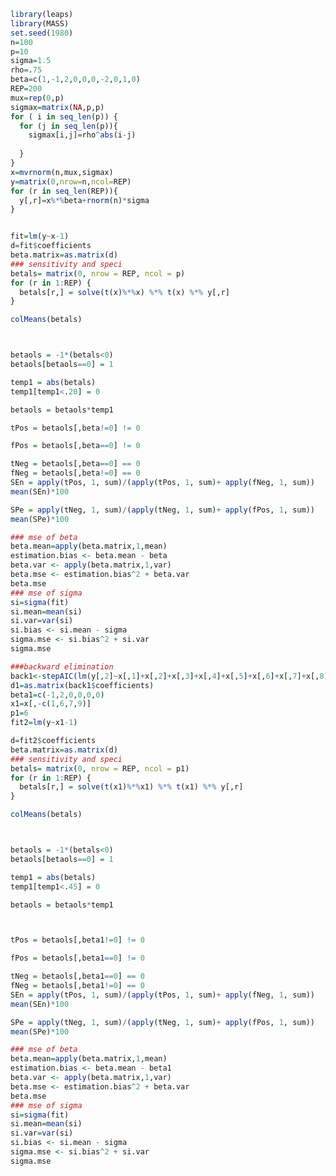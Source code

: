 ```{r}


library(leaps)
library(MASS)
set.seed(1980)
n=100
p=10
sigma=1.5
rho=.75
beta=c(1,-1,2,0,0,0,-2,0,1,0)
REP=200
mux=rep(0,p)
sigmax=matrix(NA,p,p)
for ( i in seq_len(p)) {
  for (j in seq_len(p)){
    sigmax[i,j]=rho^abs(i-j)
    
  }
}
x=mvrnorm(n,mux,sigmax)
y=matrix(0,nrow=n,ncol=REP)
for (r in seq_len(REP)){
  y[,r]=x%*%beta+rnorm(n)*sigma
}


fit=lm(y~x-1)
d=fit$coefficients
beta.matrix=as.matrix(d)
### sensitivity and speci
betals= matrix(0, nrow = REP, ncol = p)
for (r in 1:REP) {
  betals[r,] = solve(t(x)%*%x) %*% t(x) %*% y[,r]
} 

colMeans(betals)



betaols = -1*(betals<0)
betaols[betaols==0] = 1

temp1 = abs(betals)
temp1[temp1<.20] = 0 

betaols = betaols*temp1

tPos = betaols[,beta!=0] != 0 

fPos = betaols[,beta==0] != 0 

tNeg = betaols[,beta==0] == 0 
fNeg = betaols[,beta!=0] == 0
SEn = apply(tPos, 1, sum)/(apply(tPos, 1, sum)+ apply(fNeg, 1, sum))
mean(SEn)*100

SPe = apply(tNeg, 1, sum)/(apply(tNeg, 1, sum)+ apply(fPos, 1, sum))
mean(SPe)*100

### mse of beta
beta.mean=apply(beta.matrix,1,mean)
estimation.bias <- beta.mean - beta
beta.var <- apply(beta.matrix,1,var)
beta.mse <- estimation.bias^2 + beta.var
beta.mse
### mse of sigma
si=sigma(fit)
si.mean=mean(si)
si.var=var(si)
si.bias <- si.mean - sigma
sigma.mse <- si.bias^2 + si.var
sigma.mse

###backward elimination
back1<-stepAIC(lm(y[,2]~x[,1]+x[,2]+x[,3]+x[,4]+x[,5]+x[,6]+x[,7]+x[,8]+x[,9]+x[,10]),y[,2]~1, direction ="backward")
d1=as.matrix(back1$coefficients)
beta1=c(-1,2,0,0,0,0)
x1=x[,-c(1,6,7,9)]
p1=6
fit2=lm(y~x1-1)

d=fit2$coefficients
beta.matrix=as.matrix(d)
### sensitivity and speci
betals= matrix(0, nrow = REP, ncol = p1)
for (r in 1:REP) {
  betals[r,] = solve(t(x1)%*%x1) %*% t(x1) %*% y[,r]
} 

colMeans(betals)



betaols = -1*(betals<0)
betaols[betaols==0] = 1

temp1 = abs(betals)
temp1[temp1<.45] = 0 

betaols = betaols*temp1



tPos = betaols[,beta1!=0] != 0 

fPos = betaols[,beta1==0] != 0 

tNeg = betaols[,beta1==0] == 0 
fNeg = betaols[,beta1!=0] == 0
SEn = apply(tPos, 1, sum)/(apply(tPos, 1, sum)+ apply(fNeg, 1, sum))
mean(SEn)*100

SPe = apply(tNeg, 1, sum)/(apply(tNeg, 1, sum)+ apply(fPos, 1, sum))
mean(SPe)*100

### mse of beta
beta.mean=apply(beta.matrix,1,mean)
estimation.bias <- beta.mean - beta1
beta.var <- apply(beta.matrix,1,var)
beta.mse <- estimation.bias^2 + beta.var
beta.mse
### mse of sigma
si=sigma(fit)
si.mean=mean(si)
si.var=var(si)
si.bias <- si.mean - sigma
sigma.mse <- si.bias^2 + si.var
sigma.mse



```